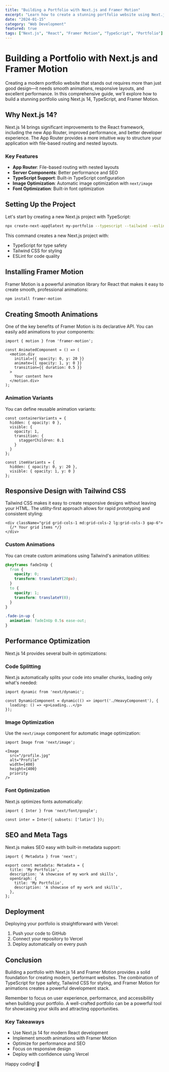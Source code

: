 ```yaml
---
title: "Building a Portfolio with Next.js and Framer Motion"
excerpt: "Learn how to create a stunning portfolio website using Next.js 14, TypeScript, and Framer Motion for smooth animations."
date: "2024-01-15"
category: "Web Development"
featured: true
tags: ["Next.js", "React", "Framer Motion", "TypeScript", "Portfolio"]
---
```


# Building a Portfolio with Next.js and Framer Motion

Creating a modern portfolio website that stands out requires more than just good design—it needs smooth animations, responsive layouts, and excellent performance. In this comprehensive guide, we'll explore how to build a stunning portfolio using Next.js 14, TypeScript, and Framer Motion.

## Why Next.js 14?

Next.js 14 brings significant improvements to the React framework, including the new App Router, improved performance, and better developer experience. The App Router provides a more intuitive way to structure your application with file-based routing and nested layouts.

### Key Features

- **App Router**: File-based routing with nested layouts
- **Server Components**: Better performance and SEO
- **TypeScript Support**: Built-in TypeScript configuration
- **Image Optimization**: Automatic image optimization with `next/image`
- **Font Optimization**: Built-in font optimization

## Setting Up the Project

Let's start by creating a new Next.js project with TypeScript:

```bash
npx create-next-app@latest my-portfolio --typescript --tailwind --eslint
```

This command creates a new Next.js project with:
- TypeScript for type safety
- Tailwind CSS for styling
- ESLint for code quality

## Installing Framer Motion

Framer Motion is a powerful animation library for React that makes it easy to create smooth, professional animations:

```bash
npm install framer-motion
```

## Creating Smooth Animations

One of the key benefits of Framer Motion is its declarative API. You can easily add animations to your components:

```tsx
import { motion } from 'framer-motion';

const AnimatedComponent = () => (
  <motion.div
    initial={{ opacity: 0, y: 20 }}
    animate={{ opacity: 1, y: 0 }}
    transition={{ duration: 0.5 }}
  >
    Your content here
  </motion.div>
);
```

### Animation Variants

You can define reusable animation variants:

```tsx
const containerVariants = {
  hidden: { opacity: 0 },
  visible: {
    opacity: 1,
    transition: {
      staggerChildren: 0.1
    }
  }
};

const itemVariants = {
  hidden: { opacity: 0, y: 20 },
  visible: { opacity: 1, y: 0 }
};
```

## Responsive Design with Tailwind CSS

Tailwind CSS makes it easy to create responsive designs without leaving your HTML. The utility-first approach allows for rapid prototyping and consistent styling:

```tsx
<div className="grid grid-cols-1 md:grid-cols-2 lg:grid-cols-3 gap-6">
  {/* Your grid items */}
</div>
```

### Custom Animations

You can create custom animations using Tailwind's animation utilities:

```css
@keyframes fadeInUp {
  from {
    opacity: 0;
    transform: translateY(20px);
  }
  to {
    opacity: 1;
    transform: translateY(0);
  }
}

.fade-in-up {
  animation: fadeInUp 0.5s ease-out;
}
```

## Performance Optimization

Next.js 14 provides several built-in optimizations:

### Code Splitting

Next.js automatically splits your code into smaller chunks, loading only what's needed:

```tsx
import dynamic from 'next/dynamic';

const DynamicComponent = dynamic(() => import('./HeavyComponent'), {
  loading: () => <p>Loading...</p>
});
```

### Image Optimization

Use the `next/image` component for automatic image optimization:

```tsx
import Image from 'next/image';

<Image
  src="/profile.jpg"
  alt="Profile"
  width={400}
  height={400}
  priority
/>
```

### Font Optimization

Next.js optimizes fonts automatically:

```tsx
import { Inter } from 'next/font/google';

const inter = Inter({ subsets: ['latin'] });
```

## SEO and Meta Tags

Next.js makes SEO easy with built-in metadata support:

```tsx
import { Metadata } from 'next';

export const metadata: Metadata = {
  title: 'My Portfolio',
  description: 'A showcase of my work and skills',
  openGraph: {
    title: 'My Portfolio',
    description: 'A showcase of my work and skills',
  },
};
```

## Deployment

Deploying your portfolio is straightforward with Vercel:

1. Push your code to GitHub
2. Connect your repository to Vercel
3. Deploy automatically on every push

## Conclusion

Building a portfolio with Next.js 14 and Framer Motion provides a solid foundation for creating modern, performant websites. The combination of TypeScript for type safety, Tailwind CSS for styling, and Framer Motion for animations creates a powerful development stack.

Remember to focus on user experience, performance, and accessibility when building your portfolio. A well-crafted portfolio can be a powerful tool for showcasing your skills and attracting opportunities.

### Key Takeaways

- Use Next.js 14 for modern React development
- Implement smooth animations with Framer Motion
- Optimize for performance and SEO
- Focus on responsive design
- Deploy with confidence using Vercel

Happy coding! 🚀 
